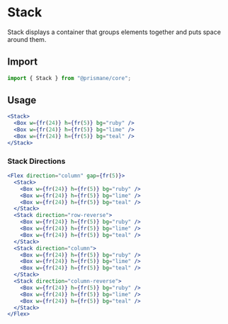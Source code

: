 # Stack

Stack displays a container that groups elements together and puts space around them.

## Import

```js
import { Stack } from "@prismane/core";
```

## Usage

```jsx
<Stack>
  <Box w={fr(24)} h={fr(5)} bg="ruby" />
  <Box w={fr(24)} h={fr(5)} bg="lime" />
  <Box w={fr(24)} h={fr(5)} bg="teal" />
</Stack>
```

### Stack Directions

```jsx
<Flex direction="column" gap={fr(5)}>
  <Stack>
    <Box w={fr(24)} h={fr(5)} bg="ruby" />
    <Box w={fr(24)} h={fr(5)} bg="lime" />
    <Box w={fr(24)} h={fr(5)} bg="teal" />
  </Stack>
  <Stack direction="row-reverse">
    <Box w={fr(24)} h={fr(5)} bg="ruby" />
    <Box w={fr(24)} h={fr(5)} bg="lime" />
    <Box w={fr(24)} h={fr(5)} bg="teal" />
  </Stack>
  <Stack direction="column">
    <Box w={fr(24)} h={fr(5)} bg="ruby" />
    <Box w={fr(24)} h={fr(5)} bg="lime" />
    <Box w={fr(24)} h={fr(5)} bg="teal" />
  </Stack>
  <Stack direction="column-reverse">
    <Box w={fr(24)} h={fr(5)} bg="ruby" />
    <Box w={fr(24)} h={fr(5)} bg="lime" />
    <Box w={fr(24)} h={fr(5)} bg="teal" />
  </Stack>
</Flex>
```
